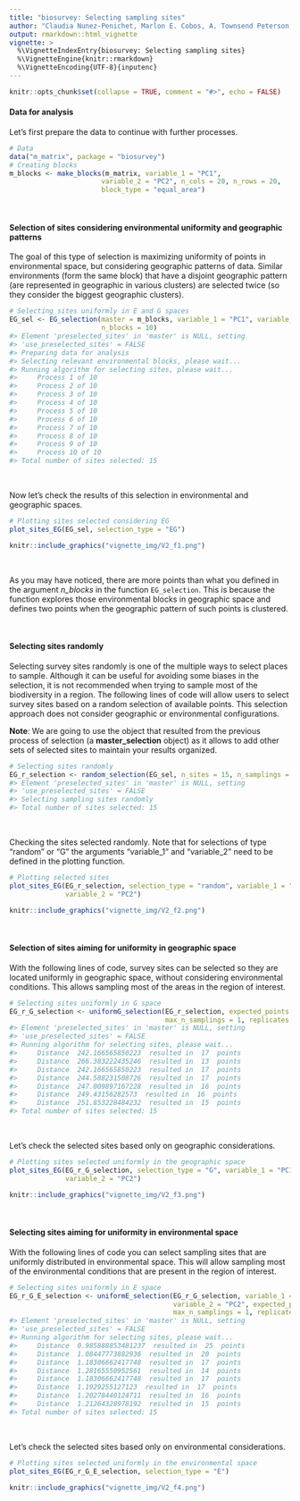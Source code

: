 ```yaml
---
title: "biosurvey: Selecting sampling sites"
author: "Claudia Nunez-Penichet, Marlon E. Cobos, A. Townsend Peterson, Jorge Soberon, Narayani Barve, Vijay Barve, Tomer Gueta"
output: rmarkdown::html_vignette
vignette: >
  %\VignetteIndexEntry{biosurvey: Selecting sampling sites}
  %\VignetteEngine{knitr::rmarkdown}
  %\VignetteEncoding{UTF-8}{inputenc}
---
```


```r
knitr::opts_chunk$set(collapse = TRUE, comment = "#>", echo = FALSE)
```

#### Data for analysis

Let's first prepare the data to continue with further processes.

```r
# Data
data("m_matrix", package = "biosurvey")
# Creating blocks
m_blocks <- make_blocks(m_matrix, variable_1 = "PC1",
                       variable_2 = "PC2", n_cols = 20, n_rows = 20,
                       block_type = "equal_area")
```

<br>

#### Selection of sites considering environmental uniformity and geographic patterns

The goal of this type of selection is maximizing uniformity of points in environmental space, but considering geographic patterns of data. Similar environments (form the same block) that have a disjoint geographic pattern (are represented in geographic in various clusters) are selected twice (so they consider the biggest geographic clusters).


```r
# Selecting sites uniformly in E and G spaces
EG_sel <- EG_selection(master = m_blocks, variable_1 = "PC1", variable_2 = "PC2",
                       n_blocks = 10)
#> Element 'preselected_sites' in 'master' is NULL, setting
#> 'use_preselected_sites' = FALSE
#> Preparing data for analysis
#> Selecting relevant environmental blocks, please wait...
#> Running algorithm for selecting sites, please wait...
#>     Process 1 of 10
#>     Process 2 of 10
#>     Process 3 of 10
#>     Process 4 of 10
#>     Process 5 of 10
#>     Process 6 of 10
#>     Process 7 of 10
#>     Process 8 of 10
#>     Process 9 of 10
#>     Process 10 of 10
#> Total number of sites selected: 15
```

<br>

Now let's check the results of this selection in environmental and geographic spaces. 

```r
# Plotting sites selected considering EG
plot_sites_EG(EG_sel, selection_type = "EG")
```

```r
knitr::include_graphics("vignette_img/V2_f1.png")
```

<br>

As you may have noticed, there are more points than what you defined in the argument *n_blocks* in the function `EG_selection`. This is because the function explores those environmental blocks in geographic space and defines two points when the geographic pattern of such points is clustered.

<br>

#### Selecting sites randomly

Selecting survey sites randomly is one of the multiple ways to select places to sample. Although it can be useful for avoiding some biases in the selection, it is not recommended  when trying to sample most of the biodiversity in a region. The following lines of code will allow users to select survey sites based on a random selection of available points. This selection approach does not consider geographic or environmental configurations.

**Note**: We are going to use the object that resulted from the previous process of selection (a **master_selection** object) as it allows to add other sets of selected sites to maintain your results organized. 

```r
# Selecting sites randomly
EG_r_selection <- random_selection(EG_sel, n_sites = 15, n_samplings = 5)
#> Element 'preselected_sites' in 'master' is NULL, setting
#> 'use_preselected_sites' = FALSE
#> Selecting sampling sites randomly
#> Total number of sites selected: 15
```

<br>

Checking the sites selected randomly. Note that for selections of type "random" or "G" the arguments "variable_1" and "variable_2" need to be defined in the plotting function.

```r
# Plotting selected sites
plot_sites_EG(EG_r_selection, selection_type = "random", variable_1 = "PC1", 
              variable_2 = "PC2")
```

```r
knitr::include_graphics("vignette_img/V2_f2.png")
```

<br>

#### Selection of sites aiming for uniformity in geographic space

With the following lines of code, survey sites can be selected so they are located uniformly in geographic space, without considering environmental conditions. This allows sampling most of the areas in the region of interest.

```r
# Selecting sites uniformly in G space
EG_r_G_selection <- uniformG_selection(EG_r_selection, expected_points = 15, 
                                       max_n_samplings = 1, replicates = 5)
#> Element 'preselected_sites' in 'master' is NULL, setting
#> 'use_preselected_sites' = FALSE
#> Running algorithm for selecting sites, please wait...
#>     Distance  242.166565850223  resulted in  17  points
#>     Distance  266.383222435246  resulted in  13  points
#>     Distance  242.166565850223  resulted in  17  points
#>     Distance  244.588231508726  resulted in  17  points
#>     Distance  247.009897167228  resulted in  16  points
#>     Distance  249.43156282573  resulted in  16  points
#>     Distance  251.853228484232  resulted in  15  points
#> Total number of sites selected: 15
```

<br>

Let's check the selected sites based only on geographic considerations.

```r
# Plotting sites selected uniformly in the geographic space
plot_sites_EG(EG_r_G_selection, selection_type = "G", variable_1 = "PC1", 
              variable_2 = "PC2")
```

```r
knitr::include_graphics("vignette_img/V2_f3.png")
```

<br>

#### Selecting sites aiming for uniformity in environmental space

With the following lines of code you can select sampling sites that are uniformly distributed in environmental space. This will allow sampling most of the environmental conditions that are present in the region of interest.

```r
# Selecting sites uniformly in E space
EG_r_G_E_selection <- uniformE_selection(EG_r_G_selection, variable_1 = "PC1", 
                                         variable_2 = "PC2", expected_points = 15, 
                                         max_n_samplings = 1, replicates = 5)
#> Element 'preselected_sites' in 'master' is NULL, setting
#> 'use_preselected_sites' = FALSE
#> Running algorithm for selecting sites, please wait...
#>     Distance  0.985888853481237  resulted in  25  points
#>     Distance  1.08447773882936  resulted in  20  points
#>     Distance  1.18306662417748  resulted in  17  points
#>     Distance  1.28165550952561  resulted in  14  points
#>     Distance  1.18306662417748  resulted in  17  points
#>     Distance  1.1929255127123  resulted in  17  points
#>     Distance  1.20278440124711  resulted in  16  points
#>     Distance  1.21264328978192  resulted in  15  points
#> Total number of sites selected: 15
```

<br>

Let's check the selected sites based only on environmental considerations.

```r
# Plotting sites selected uniformly in the environmental space
plot_sites_EG(EG_r_G_E_selection, selection_type = "E")
```

```r
knitr::include_graphics("vignette_img/V2_f4.png")
```
